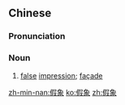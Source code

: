 ==Chinese==
{{zh-forms}}

===Pronunciation===
{{zh-pron
|m=jiǎxiàng
|c=gaa2 zoeng6
|h=pfs=ká-siong
|mn=xm:ká-siōng/qz:ká-siǒng/zz:kée-chhiāng/tw:ké-siōng
|cat=n
}}

===Noun===
{{zh-noun}}

# [[false]] [[impression]]; [[façade]]

[[zh-min-nan:假象]]
[[ko:假象]]
[[zh:假象]]